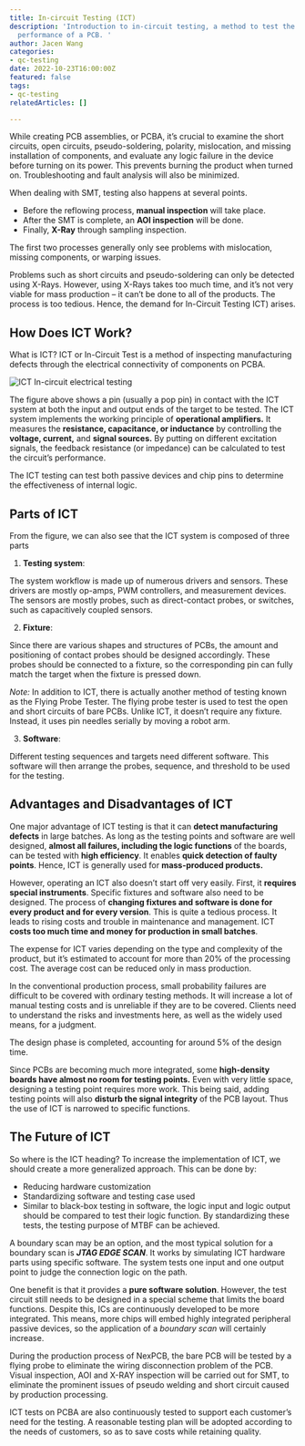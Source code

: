 ```yaml
---
title: In-circuit Testing (ICT)
description: 'Introduction to in-circuit testing, a method to test the electrical
  performance of a PCB. '
author: Jacen Wang
categories:
- qc-testing
date: 2022-10-23T16:00:00Z
featured: false
tags:
- qc-testing
relatedArticles: []

---
```

While creating PCB assemblies, or PCBA, it’s crucial to examine the short circuits, open circuits, pseudo-soldering, polarity, mislocation, and missing installation of components, and evaluate any logic failure in the device before turning on its power. This prevents burning the product when turned on. Troubleshooting and fault analysis will also be minimized.

When dealing with SMT, testing also happens at several points.

* Before the reflowing process, **manual inspection** will take place.
* After the SMT is complete, an **AOI inspection** will be done.
* Finally, **X-Ray** through sampling inspection.

The first two processes generally only see problems with mislocation, missing components, or warping issues.

Problems such as short circuits and pseudo-soldering can only be detected using X-Rays. However, using X-Rays takes too much time, and it’s not very viable for mass production – it can’t be done to all of the products. The process is too tedious. Hence, the demand for In-Circuit Testing ICT) arises.

## How Does ICT Work?

What is ICT? ICT or In-Circuit Test is a method of inspecting manufacturing defects through the electrical connectivity of components on PCBA.

![ICT In-circuit electrical testing](/uploads/ict-01.png)

The figure above shows a pin (usually a pop pin) in contact with the ICT system at both the input and output ends of the target to be tested. The ICT system implements the working principle of **operational amplifiers.** It measures the **resistance, capacitance, or inductance** by controlling the **voltage, current,** and **signal sources.** By putting on different excitation signals, the feedback resistance (or impedance) can be calculated to test the circuit’s performance.

The ICT testing can test both passive devices and chip pins to determine the effectiveness of internal logic.

## Parts of ICT

From the figure, we can also see that the ICT system is composed of three parts

1. **Testing system**:

The system workflow is made up of numerous drivers and sensors. These drivers are mostly op-amps, PWM controllers, and measurement devices. The sensors are mostly probes, such as direct-contact probes, or switches, such as capacitively coupled sensors.

2. **Fixture**:

Since there are various shapes and structures of PCBs, the amount and positioning of contact probes should be designed accordingly. These probes should be connected to a fixture, so the corresponding pin can fully match the target when the fixture is pressed down.

_Note:_ In addition to ICT, there is actually another method of testing known as the Flying Probe Tester. The flying probe tester is used to test the open and short circuits of bare PCBs. Unlike ICT, it doesn’t require any fixture. Instead, it uses pin needles serially by moving a robot arm.

3. **Software**:

Different testing sequences and targets need different software. This software will then arrange the probes, sequence, and threshold to be used for the testing.

## Advantages and Disadvantages of ICT

One major advantage of ICT testing is that it can **detect manufacturing defects** in large batches. As long as the testing points and software are well designed, **almost all failures, including the logic functions** of the boards, can be tested with **high efficiency**. It enables **quick detection of faulty points**. Hence, ICT is generally used for **mass-produced products.**

However, operating an ICT also doesn’t start off very easily. First, it **requires special instruments**. Specific fixtures and software also need to be designed. The process of **changing fixtures and software is done for every product and for every version**. This is quite a tedious process. It leads to rising costs and trouble in maintenance and management. ICT **costs too much time and money for production in small batches**.

The expense for ICT varies depending on the type and complexity of the product, but it’s estimated to account for more than 20% of the processing cost. The average cost can be reduced only in mass production.

In the conventional production process, small probability failures are difficult to be covered with ordinary testing methods. It will increase a lot of manual testing costs and is unreliable if they are to be covered. Clients need to understand the risks and investments here, as well as the widely used means, for a judgment.

The design phase is completed, accounting for around 5% of the design time.

Since PCBs are becoming much more integrated, some **high-density boards have almost no room for testing points.** Even with very little space, designing a testing point requires more work. This being said, adding testing points will also **disturb the signal integrity** of the PCB layout. Thus the use of ICT is narrowed to specific functions.

## The Future of ICT

So where is the ICT heading? To increase the implementation of ICT, we should create a more generalized approach. This can be done by:

* Reducing hardware customization
* Standardizing software and testing case used
* Similar to black-box testing in software, the logic input and logic output should be compared to test their logic function. By standardizing these tests, the testing purpose of MTBF can be achieved.

A boundary scan may be an option, and the most typical solution for a boundary scan is **_JTAG EDGE SCAN_**. It works by simulating ICT hardware parts using specific software. The system tests one input and one output point to judge the connection logic on the path.

One benefit is that it provides a **pure software solution**. However, the test circuit still needs to be designed in a special scheme that limits the board functions. Despite this, ICs are continuously developed to be more integrated. This means, more chips will embed highly integrated peripheral passive devices, so the application of a _boundary scan_ will certainly increase.

During the production process of NexPCB, the bare PCB will be tested by a flying probe to eliminate the wiring disconnection problem of the PCB. Visual inspection, AOI and X-RAY inspection will be carried out for SMT, to eliminate the prominent issues of pseudo welding and short circuit caused by production processing.

ICT tests on PCBA are also continuously tested to support each customer’s need for the testing. A reasonable testing plan will be adopted according to the needs of customers, so as to save costs while retaining quality.